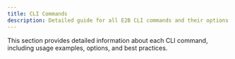 ```yaml
---
title: CLI Commands
description: Detailed guide for all E2B CLI commands and their options
---
```


This section provides detailed information about each CLI command, including usage examples, options, and best practices.
